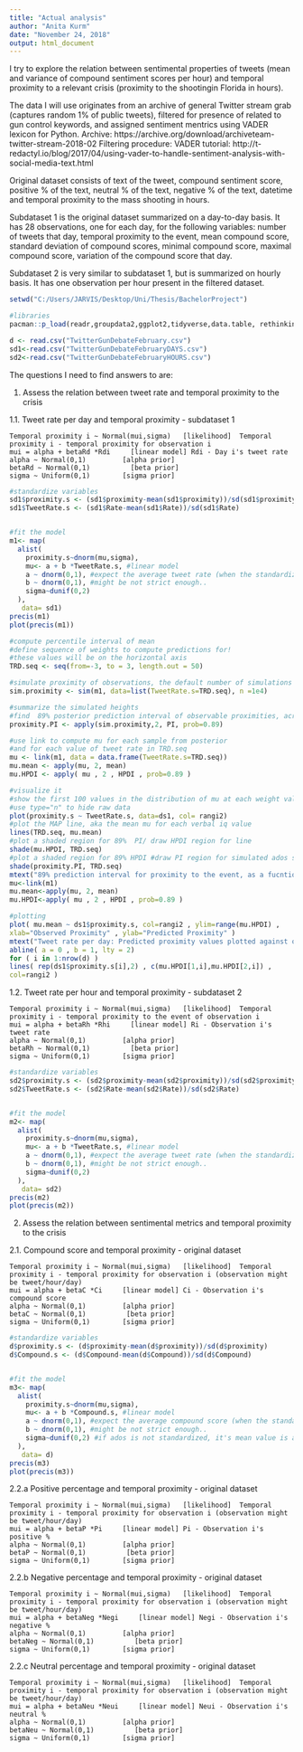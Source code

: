 ```yaml
---
title: "Actual analysis"
author: "Anita Kurm"
date: "November 24, 2018"
output: html_document
---
```


I try to explore the relation between sentimental properties of tweets (mean and variance of compound sentiment scores per hour) and temporal proximity to a relevant crisis (proximity to the shootingin Florida in hours).

The data I will use originates from an archive of general Twitter stream grab (captures random 1% of public tweets), filtered for presence of related to gun control keywords, and assigned sentiment mentrics using VADER lexicon for Python.
Archive: https://archive.org/download/archiveteam-twitter-stream-2018-02
Filtering procedure: 
VADER tutorial: http://t-redactyl.io/blog/2017/04/using-vader-to-handle-sentiment-analysis-with-social-media-text.html

Original dataset consists of text of the tweet, compound sentiment score, positive % of the text, neutral % of the text, negative % of the text, datetime and temporal proximity to the mass shooting in hours.

Subdataset 1 is the original dataset summarized on a day-to-day basis. It has 28 observations, one for each day, for the following variables: number of tweets that day, temporal proximity to the event, mean compound score, standard deviation of compound scores, minimal compound score, maximal compound score, variation of the compound score that day.

Subdataset 2 is very similar to subdataset 1, but is summarized on hourly basis. It has one observation per hour present in the filtered dataset. 

```r
setwd("C:/Users/JARVIS/Desktop/Uni/Thesis/BachelorProject")

#libraries
pacman::p_load(readr,groupdata2,ggplot2,tidyverse,data.table, rethinking)

d <- read.csv("TwitterGunDebateFebruary.csv")
sd1<-read.csv("TwitterGunDebateFebruaryDAYS.csv")
sd2<-read.csv("TwitterGunDebateFebruaryHOURS.csv")

```

The questions I need to find answers to are:

1. Assess the relation between tweet rate and temporal proximity to the crisis

  1.1. Tweet rate per day and temporal proximity - subdataset 1
   
    Temporal proximity i ~ Normal(mui,sigma)   [likelihood]  Temporal proximity i - temporal proximity for observation i 
    mui = alpha + betaRd *Rdi     [linear model] Rdi - Day i's tweet rate
    alpha ~ Normal(0,1)         [alpha prior] 
    betaRd ~ Normal(0,1)          [beta prior]
    sigma ~ Uniform(0,1)        [sigma prior] 

```r
#standardize variables 
sd1$proximity.s <- (sd1$proximity-mean(sd1$proximity))/sd(sd1$proximity)
sd1$TweetRate.s <- (sd1$Rate-mean(sd1$Rate))/sd(sd1$Rate)


#fit the model
m1<- map(
  alist(
    proximity.s~dnorm(mu,sigma),
    mu<- a + b *TweetRate.s, #linear model
    a ~ dnorm(0,1), #expect the average tweet rate (when the standardized score = 0) to result in an average standardized proximity (around  0) and you expect the standard deviations to be 1. 2 standard deviations should explain 95% of the variance, So these deviations allow us to be liberal here
    b ~ dnorm(0,1), #might be not strict enough..
    sigma~dunif(0,2)
  ),
   data= sd1)
precis(m1)
plot(precis(m1))

#compute percentile interval of mean
#define sequence of weights to compute predictions for! 
#these values will be on the horizontal axis
TRD.seq <- seq(from=-3, to = 3, length.out = 50) 

#simulate proximity of observations, the default number of simulations is 1000, I increased it here to make simulation variance smoother
sim.proximity <- sim(m1, data=list(TweetRate.s=TRD.seq), n =1e4)

#summarize the simulated heights
#find  89% posterior prediction interval of observable proximities, across the values of weight in TRD.seq
proximity.PI <- apply(sim.proximity,2, PI, prob=0.89)

#use link to compute mu for each sample from posterior
#and for each value of tweet rate in TRD.seq
mu <- link(m1, data = data.frame(TweetRate.s=TRD.seq))
mu.mean <- apply(mu, 2, mean)
mu.HPDI <- apply( mu , 2 , HPDI , prob=0.89 )

#visualize it
#show the first 100 values in the distribution of mu at each weight value  
#use type="n" to hide raw data
plot(proximity.s ~ TweetRate.s, data=ds1, col= rangi2)
#plot the MAP line, aka the mean mu for each verbal iq value
lines(TRD.seq, mu.mean)
#plot a shaded region for 89%  PI/ draw HPDI region for line
shade(mu.HPDI, TRD.seq)
#plot a shaded region for 89% HPDI #draw PI region for simulated ados scores
shade(proximity.PI, TRD.seq)
mtext("89% prediction interval for proximity to the event, as a fucntion of Tweet rate.")
mu<-link(m1)
mu.mean<-apply(mu, 2, mean)
mu.HPDI<-apply( mu , 2 , HPDI , prob=0.89 )

#plotting
plot( mu.mean ~ ds1$proximity.s, col=rangi2 , ylim=range(mu.HPDI) ,
xlab="Observed Proximity" , ylab="Predicted Proximity" )
mtext("Tweet rate per day: Predicted proximity values plotted against observed proximity values")
abline( a = 0 , b = 1, lty = 2)
for ( i in 1:nrow(d) )
lines( rep(ds1$proximity.s[i],2) , c(mu.HPDI[1,i],mu.HPDI[2,i]) ,
col=rangi2 )
```

  1.2. Tweet rate per hour and temporal proximity - subdataset 2
   
    Temporal proximity i ~ Normal(mui,sigma)   [likelihood]  Temporal proximity i - temporal proximity to the event of observation i 
    mui = alpha + betaRh *Rhi     [linear model] Ri - Observation i's tweet rate
    alpha ~ Normal(0,1)         [alpha prior] 
    betaRh ~ Normal(0,1)          [beta prior]
    sigma ~ Uniform(0,1)        [sigma prior] 
    
```r
#standardize variables 
sd2$proximity.s <- (sd2$proximity-mean(sd2$proximity))/sd(sd2$proximity)
sd2$TweetRate.s <- (sd2$Rate-mean(sd2$Rate))/sd(sd2$Rate)


#fit the model
m2<- map(
  alist(
    proximity.s~dnorm(mu,sigma),
    mu<- a + b *TweetRate.s, #linear model
    a ~ dnorm(0,1), #expect the average tweet rate (when the standardized score = 0) to result in an average standardized proximity (around  0) and you expect the standard deviations to be 1. 2 standard deviations should explain 95% of the variance, So these deviations allow us to be liberal here
    b ~ dnorm(0,1), #might be not strict enough..
    sigma~dunif(0,2)
  ),
   data= sd2)
precis(m2)
plot(precis(m2))
```
    

2. Assess the relation between sentimental metrics and temporal proximity to the crisis

  2.1. Compound score and temporal proximity - original dataset
   
    Temporal proximity i ~ Normal(mui,sigma)   [likelihood]  Temporal proximity i - temporal proximity for observation i (observation might be tweet/hour/day)
    mui = alpha + betaC *Ci     [linear model] Ci - Observation i's compound score
    alpha ~ Normal(0,1)         [alpha prior] 
    betaC ~ Normal(0,1)          [beta prior]
    sigma ~ Uniform(0,1)        [sigma prior] 

```r
#standardize variables 
d$proximity.s <- (d$proximity-mean(d$proximity))/sd(d$proximity)
d$Compound.s <- (d$Compound-mean(d$Compound))/sd(d$Compound)


#fit the model
m3<- map(
  alist(
    proximity.s~dnorm(mu,sigma),
    mu<- a + b *Compound.s, #linear model
    a ~ dnorm(0,1), #expect the average compound score (when the standardized score = 0) to result in an average standardized proximity (around  0) and you expect the standard deviations to be 1. 2 standard deviations should explain 95% of the variance, So these deviations allow us to be liberal here
    b ~ dnorm(0,1), #might be not strict enough..
    sigma~dunif(0,2) #if ados is not standardized, it's mean value is around 13, 5 is a pretty liberal prior. but when standardized the mean value is 0 and 
  ),
   data= d)
precis(m3)
plot(precis(m3))

```

  2.2.a Positive percentage and temporal proximity - original dataset
   
    Temporal proximity i ~ Normal(mui,sigma)   [likelihood]  Temporal proximity i - temporal proximity for observation i (observation might be tweet/hour/day)
    mui = alpha + betaP *Pi     [linear model] Pi - Observation i's positive %
    alpha ~ Normal(0,1)         [alpha prior] 
    betaP ~ Normal(0,1)          [beta prior]
    sigma ~ Uniform(0,1)        [sigma prior] 

  2.2.b Negative percentage and temporal proximity - original dataset
   
    Temporal proximity i ~ Normal(mui,sigma)   [likelihood]  Temporal proximity i - temporal proximity for observation i (observation might be tweet/hour/day)
    mui = alpha + betaNeg *Negi     [linear model] Negi - Observation i's negative %
    alpha ~ Normal(0,1)         [alpha prior] 
    betaNeg ~ Normal(0,1)          [beta prior]
    sigma ~ Uniform(0,1)        [sigma prior] 

  2.2.c Neutral percentage and temporal proximity - original dataset
   
    Temporal proximity i ~ Normal(mui,sigma)   [likelihood]  Temporal proximity i - temporal proximity for observation i (observation might be tweet/hour/day)
    mui = alpha + betaNeu *Neui     [linear model] Neui - Observation i's neutral %
    alpha ~ Normal(0,1)         [alpha prior] 
    betaNeu ~ Normal(0,1)          [beta prior]
    sigma ~ Uniform(0,1)        [sigma prior] 
    
```r

```

